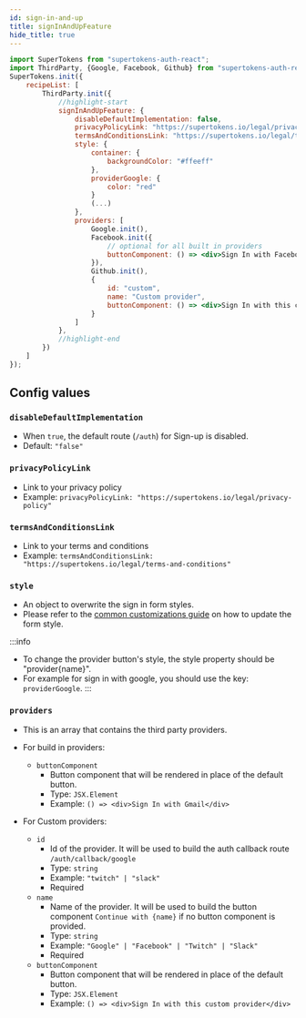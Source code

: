 ```yaml
---
id: sign-in-and-up
title: signInAndUpFeature
hide_title: true
---
```


```jsx
import SuperTokens from "supertokens-auth-react";
import ThirdParty, {Google, Facebook, Github} from "supertokens-auth-react/recipe/thirparty";
SuperTokens.init({
    recipeList: [
        ThirdParty.init({
            //highlight-start
            signInAndUpFeature: {
                disableDefaultImplementation: false,
                privacyPolicyLink: "https://supertokens.io/legal/privacy-policy",
                termsAndConditionsLink: "https://supertokens.io/legal/terms-and-conditions",
                style: {
                    container: {
                        backgroundColor: "#ffeeff"
                    },
                    providerGoogle: {
                        color: "red"
                    }
                    (...)
                },
                providers: [
                    Google.init(),
                    Facebook.init({
                        // optional for all built in providers
                        buttonComponent: () => <div>Sign In with Facebook custom button</div>
                    }),
                    Github.init(),
                    {
                        id: "custom",
                        name: "Custom provider",
                        buttonComponent: () => <div>Sign In with this custom provider</div> // optional
                    }
                ]
            },
            //highlight-end
        })
    ]
});
```

## Config values

### `disableDefaultImplementation`
- When `true`, the default route (`/auth`) for Sign-up is disabled.
- Default: `"false"`

### `privacyPolicyLink` 
- Link to your privacy policy
- Example: `privacyPolicyLink: "https://supertokens.io/legal/privacy-policy"`

### `termsAndConditionsLink` 
- Link to your terms and conditions
- Example: `termsAndConditionsLink: "https://supertokens.io/legal/terms-and-conditions"`

### `style` 
- An object to overwrite the sign in form styles. 
- Please refer to the [common customizations guide](/docs/thirdparty/common-customizations/styling/changing-style) on how to update the form style.

:::info
- To change the provider button's style, the style property should be "provider{name}".
- For example for sign in with google, you should use the key: `providerGoogle`. 
:::

### `providers` 
- This is an array that contains the third party providers.
- For build in providers:
    - `buttonComponent`
        - Button component that will be rendered in place of the default button.
        - Type: `JSX.Element`
        - Example: `() => <div>Sign In with Gmail</div>`

- For Custom providers:
    - `id`
        - Id of the provider. It will be used to build the auth callback route `/auth/callback/google`
        - Type: `string`
        - Example: `"twitch" | "slack"`
        - Required
    - `name`
        - Name of the provider. It will be used to build the button component `Continue with {name}` if no button component is provided.
        - Type: `string`
        - Example: `"Google" | "Facebook" | "Twitch" | "Slack"`
        - Required
    - `buttonComponent`
        - Button component that will be rendered in place of the default button.
        - Type: `JSX.Element`
        - Example: `() => <div>Sign In with this custom provider</div>`

